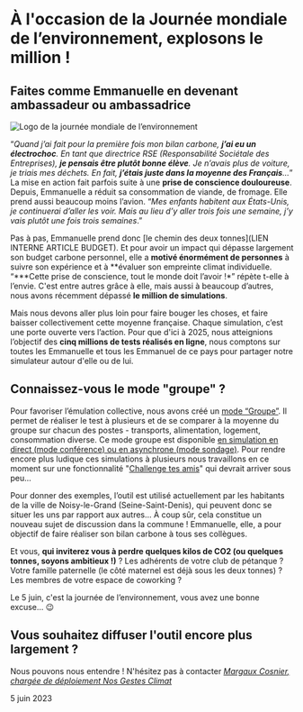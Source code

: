 # À l'occasion de la Journée mondiale de l’environnement, explosons le million !

## Faites comme Emmanuelle en devenant ambassadeur ou ambassadrice

![Logo de la journée mondiale de l’environnement ](https://socenv.org.uk/wp-content/uploads/2023/02/WED.jpg)

“_Quand j’ai fait pour la première fois mon bilan carbone, **j’ai eu un électrochoc**. En tant que directrice RSE (Responsabilité Sociétale des Entreprises), **je pensais être plutôt bonne élève**. Je n’avais plus de voiture, je triais mes déchets. En fait, **j’étais juste dans la moyenne des Français**…_” La mise en action fait parfois suite à une **prise de conscience douloureuse**. Depuis, Emmanuelle a réduit sa consommation de viande, de fromage. Elle prend aussi beaucoup moins l’avion. “_Mes enfants habitent aux États-Unis, je continuerai d’aller les voir. Mais au lieu d’y aller trois fois une semaine, j’y vais plutôt une fois trois semaines_.”

Pas à pas, Emmanuelle prend donc [le chemin des deux tonnes](LIEN INTERNE ARTICLE BUDGET). Et pour avoir un impact qui dépasse largement son budget carbone personnel, elle a **motivé énormément de personnes** à suivre son expérience et à **évaluer son empreinte climat individuelle. “\***Cette prise de conscience, tout le monde doit l’avoir !\*” répète t-elle à l’envie. C'est entre autres grâce à elle, mais aussi à beaucoup d’autres, nous avons récemment dépassé **le million de simulations**.

Mais nous devons aller plus loin pour faire bouger les choses, et faire baisser collectivement cette moyenne française. Chaque simulation, c’est une porte ouverte vers l’action. Pour que d'ici à 2025, nous atteignions l’objectif des **cinq millions de tests réalisés en ligne**, nous comptons sur toutes les Emmanuelle et tous les Emmanuel de ce pays pour partager notre simulateur autour d'elle ou de lui.

## Connaissez-vous le mode "groupe" ?

Pour favoriser l’émulation collective, nous avons créé un [mode “Groupe”](https://nosgestesclimat.fr/groupe). Il permet de réaliser le test à plusieurs et de se comparer à la moyenne du groupe sur chacun des postes - transports, alimentation, logement, consommation diverse. Ce mode groupe est disponible [en simulation en direct (mode conférence) ou en asynchrone (mode sondage)](https://nosgestesclimat.fr/guide). Pour rendre encore plus ludique ces simulations à plusieurs nous travaillons en ce moment sur une fonctionnalité "[Challenge tes amis](https://github.com/datagir/nosgestesclimat-site/issues/1078)" qui devrait arriver sous peu...

Pour donner des exemples, l’outil est utilisé actuellement par les habitants de la ville de Noisy-le-Grand (Seine-Saint-Denis), qui peuvent donc se situer les uns par rapport aux autres… À coup sûr, cela constitue un nouveau sujet de discussion dans la commune ! Emmanuelle, elle, a pour objectif de faire réaliser son bilan carbone à tous ses collègues.

Et vous, **qui inviterez vous à perdre quelques kilos de CO2 (ou quelques tonnes, soyons ambitieux !)** ? Les adhérents de votre club de pétanque ? Votre famille paternelle (le côté maternel est déjà sous les deux tonnes) ? Les membres de votre espace de coworking ?

Le 5 juin, c'est la journée de l’environnement, vous avez une bonne excuse... 😉

## Vous souhaitez diffuser l'outil encore plus largement ?

Nous pouvons nous entendre ! N'hésitez pas à contacter [_Margaux Cosnier, chargée de déploiement Nos Gestes Climat_](mailto:margaux.cosnier@beta.gouv.fr)

5 juin 2023
